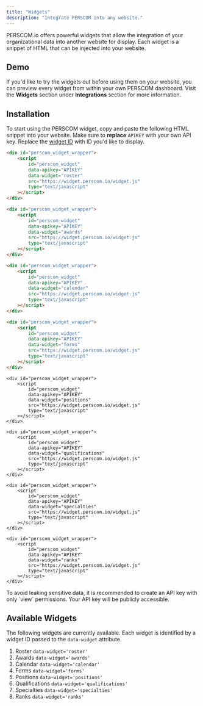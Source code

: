 ```yaml
---
title: "Widgets"
description: "Integrate PERSCOM into any website."
---
```


PERSCOM.io offers powerful widgets that allow the integration of your organizational data into another website for display. Each widget is a snippet of HTML that can be injected into your website.

## Demo

If you'd like to try the widgets out before using them on your website, you can preview every widget from within your own PERSCOM dashboard. Visit the **Widgets** section under **Integrations** section for more information.

## Installation

To start using the PERSCOM widget, copy and paste the following HTML snippet into your website. Make sure to **replace** `APIKEY` with your own API key. Replace the [widget ID](#available-widgets) with ID you'd like to display.

<CodeGroup>

```html Roster {4-5}
<div id="perscom_widget_wrapper">
    <script
        id="perscom_widget"
        data-apikey="APIKEY"
        data-widget="roster"
        src="https://widget.perscom.io/widget.js"
        type="text/javascript"
    ></script>
</div>
```


```html Awards {4-5}
<div id="perscom_widget_wrapper">
    <script
        id="perscom_widget"
        data-apikey="APIKEY"
        data-widget="awards"
        src="https://widget.perscom.io/widget.js"
        type="text/javascript"
    ></script>
</div>
```


```html Calendar {4-5}
<div id="perscom_widget_wrapper">
    <script
        id="perscom_widget"
        data-apikey="APIKEY"
        data-widget="calendar"
        src="https://widget.perscom.io/widget.js"
        type="text/javascript"
    ></script>
</div>
```


```html Forms {4-5}
<div id="perscom_widget_wrapper">
    <script
        id="perscom_widget"
        data-apikey="APIKEY"
        data-widget="forms"
        src="https://widget.perscom.io/widget.js"
        type="text/javascript"
    ></script>
</div>
```


``` Positions
<div id="perscom_widget_wrapper">
    <script
        id="perscom_widget"
        data-apikey="APIKEY"
        data-widget="positions"
        src="https://widget.perscom.io/widget.js"
        type="text/javascript"
    ></script>
</div>
```


``` Qualifications
<div id="perscom_widget_wrapper">
    <script
        id="perscom_widget"
        data-apikey="APIKEY"
        data-widget="qualifications"
        src="https://widget.perscom.io/widget.js"
        type="text/javascript"
    ></script>
</div>
```


``` Specialties
<div id="perscom_widget_wrapper">
    <script
        id="perscom_widget"
        data-apikey="APIKEY"
        data-widget="specialties"
        src="https://widget.perscom.io/widget.js"
        type="text/javascript"
    ></script>
</div>
```


``` Ranks
<div id="perscom_widget_wrapper">
    <script
        id="perscom_widget"
        data-apikey="APIKEY"
        data-widget="ranks"
        src="https://widget.perscom.io/widget.js"
        type="text/javascript"
    ></script>
</div>
```

</CodeGroup>

<Note>
  To avoid leaking sensitive data, it is recommended to create an API key with only `view` permissions. Your API key will be publicly accessible.
</Note>

## Available Widgets

The following widgets are currently available. Each widget is identified by a widget ID passed to the `data-widget` attribute.

1. Roster `data-widget='roster'`
2. Awards `data-widget='awards'`
3. Calendar `data-widget='calendar'`
4. Forms `data-widget='forms'`
5. Positions `data-widget='positions'`
6. Qualifications `data-widget='qualifications'`
7. Specialties `data-widget='specialties'`
8. Ranks `data-widget='ranks'`